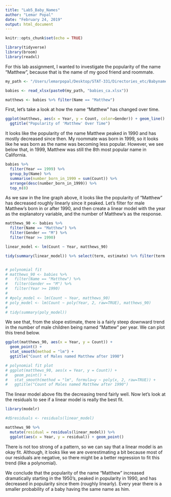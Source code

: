 ```yaml
---
title: "Lab5_Baby_Names"
author: "Lemar Popal"
date: "February 24, 2019"
output: html_document
---
```


```r
knitr::opts_chunk$set(echo = TRUE)
```

```r
library(tidyverse)
library(broom)
library(readxl)
```

For this lab assignment, I wanted to investigate the popularity of the name "Matthew", because that is the name of my good friend and roommate.

```r
my_path <- "/Users/lemarpopal/Desktop/STAT-331/Directories_etc/Babyname_Datasets/"

babies <- read_xlsx(paste0(my_path, "babies_ca.xlsx"))

matthews <- babies %>% filter(Name == "Matthew")
```

First, let's take a look at how the name "Matthew" has changed over time.

```r
ggplot(matthews, aes(x = Year, y = Count, color=Gender)) + geom_line() + 
  ggtitle("Popularity of 'Matthew' Over Time")
```

It looks like the popularity of the name Matthew peaked in 1990 and has mostly decreased since then. My roommate was born in 1999, so it looks like he was born as the name was becoming less popular. However, we see below that, in 1999, Matthew was still the 8th most popular name in California. 

```r
babies %>% 
  filter(Year == 1999) %>%  
  group_by(Name) %>% 
  summarise(number_born_in_1999 = sum(Count)) %>% 
  arrange(desc(number_born_in_1999)) %>% 
  top_n(8) 
```

As we saw in the line graph above, it looks like the popularity of "Matthew" has decreased roughly linearly since it peaked. Let's filter for male Matthew's born in or after 1990, and then create a linear model with the year as the explanatory variable, and the number of Matthew's as the response.

```r
matthews_90 <- babies %>%
  filter(Name == "Matthew") %>%
  filter(Gender == "M") %>%
  filter(Year >= 1990)

linear_model <- lm(Count ~ Year, matthews_90)

tidy(summary(linear_model)) %>% select(term, estimate) %>% filter(term == "Year")


# polynomial fit
# matthews_90 <- babies %>%
#   filter(Name == "Matthew") %>%
#   filter(Gender == "M") %>%
#   filter(Year >= 1990)
# 
# #poly_model <- lm(Count ~ Year, matthews_90)
# poly_model <- lm(Count ~ poly(Year, 2, raw=TRUE), matthews_90)
# 
# tidy(summary(poly_model)) 


```
We see that, from the slope estimate, there is a fairly steep downward trend in the number of male children being named "Mattew" per year. We can plot this trend below. 


```r
ggplot(matthews_90, aes(x = Year, y = Count)) +
  geom_point() +
  stat_smooth(method = "lm") +
  ggtitle("Count of Males named Matthew after 1990")

# polynomial fit plot
# ggplot(matthews_90, aes(x = Year, y = Count)) +
#   geom_point() + 
#   stat_smooth(method = "lm", formula=y ~ poly(x, 2, raw=TRUE)) + 
#   ggtitle("Count of Males named Matthew after 1990")

```

The linear model above fits the decreasing trend fairly well. Now let's look at the residuals to see if a linear model is really the best fit. 

```r
library(modelr)

#d$residuals <- residuals(linear_model)

matthews_90 %>% 
  mutate(residual = residuals(linear_model)) %>% 
  ggplot(aes(x = Year, y = residual)) + geom_point()
```

There is not too strong of a pattern, so we can say that a linear model is an okay fit. Although, it looks like we are overestimating a bit because most of our residuals are negative, so there might be a better regression to fit this trend (like a polynomial). 

We conclude that the popularity of the name "Matthew" increased dramatically starting in the 1950's, peaked in popularity in 1990, and has decreased in popularity since them (roughly linearly). Every year there is a smaller probability of a baby having the same name as him. 





